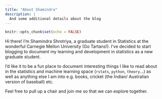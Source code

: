 ```yaml
---
title: "About Shamindra"
description: |
  And some additional details about the blog
---
```


```r
knitr::opts_chunk$set(echo = FALSE)
```

Hi there! I’m Shamindra Shrotriya, a graduate student in Statistics at the
wonderful Carnegie Mellon University (Go Tartans!). I’ve decided to start 
blogging to document my learning and development in statistics as a new 
graduate student.

I’d like it to be a fun place to document interesting things I like to 
read about in the statistics and machine learning space (`rstats`, `python`, 
`theory`…) as well as anything else I am into e.g. books, cricket 
(the Indian/ Australian version of baseball) etc.

Feel free to pull up a chair and join me so that we can explore together.
